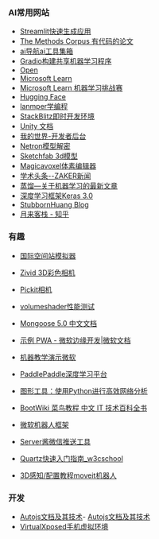


### AI常用网站
- [Streamlit快速生成应用](https://share.streamlit.io)
- [The Methods Corpus 有代码的论文](https://paperswithcode.com/methods)
- [ai导航ai工具集箱](https://feizhuke.com/#term-101)
- [Gradio构建共享机器学习程序](https://www.gradio.app/)
- [Open](https://www.openai.com)
- [Microsoft Learn](https://learn.microsoft.com/zh-cn/training/)
- [Microsoft Learn 机器学习挑战赛](https://learn.microsoft.com/zh-cn/collections/zkgzhgdd5613?WT.mc_id%3Dcloudskillschallenge_9fdc6c5c-ea5e-46e4-97d6-2cbfa3603a73)
- [Hugging Face](https://huggingface.co/docs/transformers/main/en/model_doc/bert)
- [lanmper学编程](https://www.lanmper.cn/)
- [StackBlitz即时开发环境](https://stackblitz.com/)
- [Unity 文档](https://docs.unity.com/)
- [我的世界-开发者后台](https://mcdev.webapp.163.com/#%2Flogin)
- [Netron模型解密](https://netron.app/)
- [Sketchfab 3d模型](https://sketchfab.com/)
- [Magicavoxel体素编辑器](https://ephtracy.github.io/#ss-carousel_ss)
- [学术头条--ZAKER新闻](http://www.myzaker.com/channel/22977)
- [蒸馏—关于机器学习的最新文章](https://distill.pub/)
- [深度学习框架Keras 3.0](https://keras.io/about/)
- [StubbornHuang Blog ](http://www.stubbornhuang.com/)
- [月来客栈 - 知乎](https://www.zhihu.com/people/the_lastest)



### 有趣
- [国际空间站模拟器](https://iss-sim.spacex.com/)


- [Zivid 3D彩色相机](https://support.zivid.com/en/latest/getting-started/user-guide.html#complete-user-guide)
- [Pickit相机](https://docs.pickit3d.com/en/latest/first-steps/installation/index.html)
- [volumeshader性能测试](https://cznull.github.io/vsbm)
- [Mongoose 5.0 中文文档](http://www.mongoosejs.net/docs/index.html)
- [示例 PWA - 微软边缘开发|微软文档](https://docs.microsoft.com/en-us/microsoft-edge/progressive-web-apps-chromium/demo-pwas)
- [机器教学演示微软](https://aidemos.microsoft.com/machineteaching)
- [PaddlePaddle深度学习平台](https://www.paddlepaddle.org.cn/documentation/docs/zh/install/index_cn.html)
- [图形工具：使用Python进行高效网络分析](https://graph-tool.skewed.de/)
- [BootWiki 菜鸟教程 中文 IT 技术百科全书](https://www.bootwiki.com/)
- [微软机器人框架](https://dev.botframework.com/)
- [Server酱微信推送工具](https://sct.ftqq.com/)
- [Quartz快速入门指南_w3cschool](https://www.w3cschool.cn/quartz_doc/quartz_doc-2put2clm.html)
- [3D感知/配置教程moveit机器人](http://docs.ros.org/en/indigo/api/moveit_tutorials/html/doc/pr2_tutorials/planning/src/doc/perception_configuration.html)



### 开发
- [Autojs文档及其技术](https://www.wuyunai.com/)- [Autojs文档及其技术](https://www.wuyunai.com/)
- [VirtualXposed手机虚拟环境](https://vxposed.com/)


